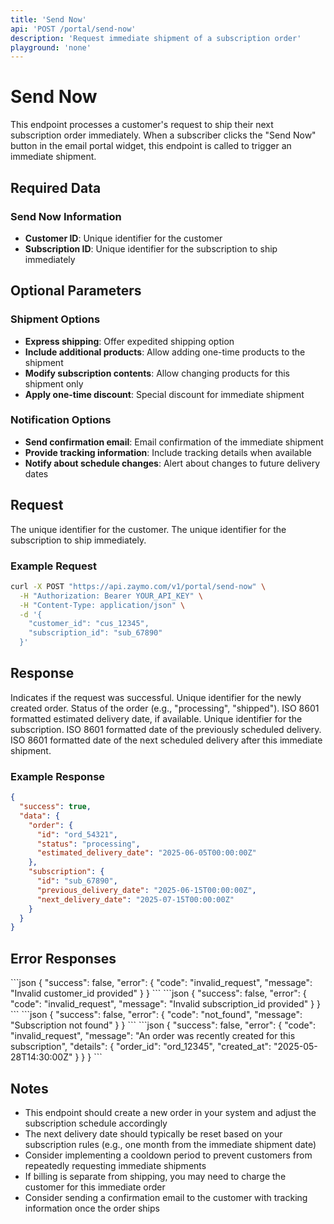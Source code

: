 ```yaml
---
title: 'Send Now'
api: 'POST /portal/send-now'
description: 'Request immediate shipment of a subscription order'
playground: 'none'
---
```


# Send Now

This endpoint processes a customer's request to ship their next subscription order immediately. When a subscriber clicks the "Send Now" button in the email portal widget, this endpoint is called to trigger an immediate shipment.

## Required Data

### Send Now Information
- **Customer ID**: Unique identifier for the customer
- **Subscription ID**: Unique identifier for the subscription to ship immediately

## Optional Parameters

### Shipment Options
- **Express shipping**: Offer expedited shipping option
- **Include additional products**: Allow adding one-time products to the shipment
- **Modify subscription contents**: Allow changing products for this shipment only
- **Apply one-time discount**: Special discount for immediate shipment

### Notification Options
- **Send confirmation email**: Email confirmation of the immediate shipment
- **Provide tracking information**: Include tracking details when available
- **Notify about schedule changes**: Alert about changes to future delivery dates

## Request

<ParamField body="customer_id" type="string" required>
  The unique identifier for the customer.
</ParamField>

<ParamField body="subscription_id" type="string" required>
  The unique identifier for the subscription to ship immediately.
</ParamField>

### Example Request

```bash
curl -X POST "https://api.zaymo.com/v1/portal/send-now" \
  -H "Authorization: Bearer YOUR_API_KEY" \
  -H "Content-Type: application/json" \
  -d '{
    "customer_id": "cus_12345",
    "subscription_id": "sub_67890"
  }'
```

## Response

<ResponseField name="success" type="boolean">
  Indicates if the request was successful.
</ResponseField>

<ResponseField name="data" type="object">
  <Expandable title="Properties">
    <ResponseField name="order" type="object">
      <Expandable title="Order Object">
        <ResponseField name="id" type="string">
          Unique identifier for the newly created order.
        </ResponseField>
        <ResponseField name="status" type="string">
          Status of the order (e.g., "processing", "shipped").
        </ResponseField>
        <ResponseField name="estimated_delivery_date" type="string" optional>
          ISO 8601 formatted estimated delivery date, if available.
        </ResponseField>
      </Expandable>
    </ResponseField>
    <ResponseField name="subscription" type="object">
      <Expandable title="Subscription Object">
        <ResponseField name="id" type="string">
          Unique identifier for the subscription.
        </ResponseField>
        <ResponseField name="previous_delivery_date" type="string">
          ISO 8601 formatted date of the previously scheduled delivery.
        </ResponseField>
        <ResponseField name="next_delivery_date" type="string">
          ISO 8601 formatted date of the next scheduled delivery after this immediate shipment.
        </ResponseField>
      </Expandable>
    </ResponseField>
  </Expandable>
</ResponseField>

### Example Response

```json
{
  "success": true,
  "data": {
    "order": {
      "id": "ord_54321",
      "status": "processing",
      "estimated_delivery_date": "2025-06-05T00:00:00Z"
    },
    "subscription": {
      "id": "sub_67890",
      "previous_delivery_date": "2025-06-15T00:00:00Z",
      "next_delivery_date": "2025-07-15T00:00:00Z"
    }
  }
}
```

## Error Responses

<AccordionGroup>
  <Accordion title="Invalid Customer ID">
    ```json
    {
      "success": false,
      "error": {
        "code": "invalid_request",
        "message": "Invalid customer_id provided"
      }
    }
    ```
  </Accordion>
  <Accordion title="Invalid Subscription ID">
    ```json
    {
      "success": false,
      "error": {
        "code": "invalid_request",
        "message": "Invalid subscription_id provided"
      }
    }
    ```
  </Accordion>
  <Accordion title="Subscription Not Found">
    ```json
    {
      "success": false,
      "error": {
        "code": "not_found",
        "message": "Subscription not found"
      }
    }
    ```
  </Accordion>
  <Accordion title="Recent Order Exists">
    ```json
    {
      "success": false,
      "error": {
        "code": "invalid_request",
        "message": "An order was recently created for this subscription",
        "details": {
          "order_id": "ord_12345",
          "created_at": "2025-05-28T14:30:00Z"
        }
      }
    }
    ```
  </Accordion>
</AccordionGroup>

## Notes

- This endpoint should create a new order in your system and adjust the subscription schedule accordingly
- The next delivery date should typically be reset based on your subscription rules (e.g., one month from the immediate shipment date)
- Consider implementing a cooldown period to prevent customers from repeatedly requesting immediate shipments
- If billing is separate from shipping, you may need to charge the customer for this immediate order
- Consider sending a confirmation email to the customer with tracking information once the order ships
